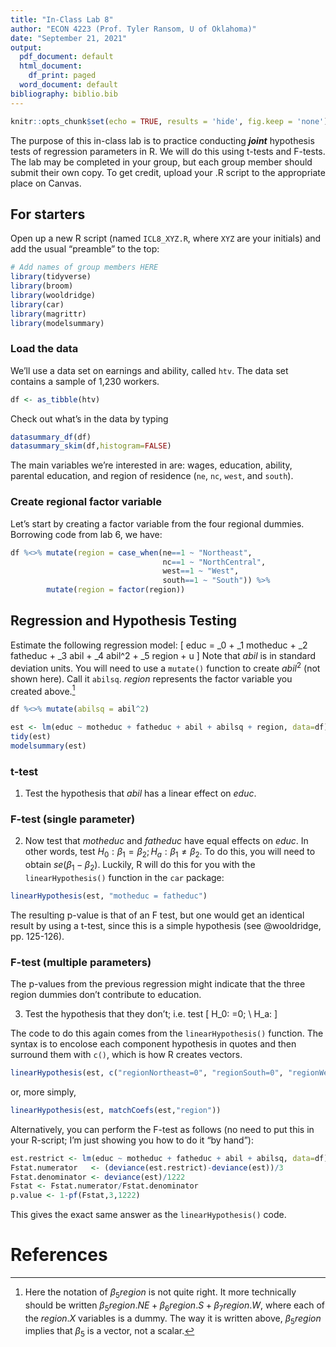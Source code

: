 ---
title: "In-Class Lab 8"
author: "ECON 4223 (Prof. Tyler Ransom, U of Oklahoma)"
date: "September 21, 2021"
output:
  pdf_document: default
  html_document:
    df_print: paged
  word_document: default
bibliography: biblio.bib
---

```{r setup, include=FALSE}
knitr::opts_chunk$set(echo = TRUE, results = 'hide', fig.keep = 'none')
```

The purpose of this in-class lab is to practice conducting ***joint*** hypothesis tests of regression parameters in R. We will do this using t-tests and F-tests. The lab may be completed in your group, but each group member should submit their own copy. To get credit, upload your .R script to the appropriate place on Canvas. 

## For starters
Open up a new R script (named `ICL8_XYZ.R`, where `XYZ` are your initials) and add the usual "preamble" to the top:
```{r message=FALSE, warning=FALSE, paged.print=FALSE}
# Add names of group members HERE
library(tidyverse)
library(broom)
library(wooldridge)
library(car)
library(magrittr)
library(modelsummary)
```

### Load the data
We'll use a data set on earnings and ability, called `htv`. The data set contains a sample of 1,230 workers.
```{r}
df <- as_tibble(htv)
```

Check out what's in the data by typing
```{r}
datasummary_df(df)
datasummary_skim(df,histogram=FALSE)
```

The main variables we're interested in are: wages, education, ability, parental education, and region of residence (`ne`, `nc`, `west`, and `south`).

### Create regional factor variable
Let's start by creating a factor variable from the four regional dummies. Borrowing code from lab 6, we have:
```{r}
df %<>% mutate(region = case_when(ne==1 ~ "Northeast",
                                  nc==1 ~ "NorthCentral",
                                  west==1 ~ "West",
                                  south==1 ~ "South")) %>%
        mutate(region = factor(region))
```

## Regression and Hypothesis Testing
Estimate the following regression model:
\[
educ = \beta_0 + \beta_1 motheduc + \beta_2 fatheduc + \beta_3 abil + \beta_4 abil^2 + \beta_5 region + u
\]
Note that $abil$ is in standard deviation units. You will need to use a `mutate()` function to create $abil^2$ (not shown here). Call it `abilsq`. $region$ represents the factor variable you created above.[^1]
```{r include=FALSE, message=FALSE, warning=FALSE, paged.print=FALSE}
df %<>% mutate(abilsq = abil^2)
```
```{r}
est <- lm(educ ~ motheduc + fatheduc + abil + abilsq + region, data=df)
tidy(est)
modelsummary(est)
```
### t-test
1. Test the hypothesis that $abil$ has a linear effect on $educ$.

### F-test (single parameter)
2. Now test that $motheduc$ and $fatheduc$ have equal effects on $educ$. In other words, test $H_0: \beta_1=\beta_2; H_a: \beta_1 \neq \beta_2$. To do this, you will need to obtain $se(\beta_1 - \beta_2)$. Luckily, R will do this for you with the `linearHypothesis()` function in the `car` package:
```{r}
linearHypothesis(est, "motheduc = fatheduc")
```
The resulting p-value is that of an F test, but one would get an identical result by using a t-test, since this is a simple hypothesis (see @wooldridge, pp. 125-126).

### F-test (multiple parameters)
The p-values from the previous regression might indicate that the three region dummies don't contribute to education. 

3. Test the hypothesis that they don't; i.e. test 
\[
H_0: \text{all region dummies}=0; \\
H_a: \text{any region dummy}\neq 0
\]

The code to do this again comes from the `linearHypothesis()` function. The syntax is to encolose each component hypothesis in quotes and then surround them with `c()`, which is how R creates vectors.
```{r}
linearHypothesis(est, c("regionNortheast=0", "regionSouth=0", "regionWest =0"))
```
or, more simply,
```{r}
linearHypothesis(est, matchCoefs(est,"region"))
```

Alternatively, you can perform the F-test as follows (no need to put this in your R-script; I'm just showing you how to do it "by hand"):
```{r}
est.restrict <- lm(educ ~ motheduc + fatheduc + abil + abilsq, data=df)
Fstat.numerator   <- (deviance(est.restrict)-deviance(est))/3
Fstat.denominator <- deviance(est)/1222
Fstat <- Fstat.numerator/Fstat.denominator
p.value <- 1-pf(Fstat,3,1222)
```
This gives the exact same answer as the `linearHypothesis()` code.

# References

[^1]: Here the notation of $\beta_5 region$ is not quite right. It more technically should be written $\beta_5 region.NE + \beta_6 region.S + \beta_7 region.W$, where each of the $region.X$ variables is a dummy. The way it is written above, $\beta_5 region$ implies that $\beta_5$ is a vector, not a scalar.
